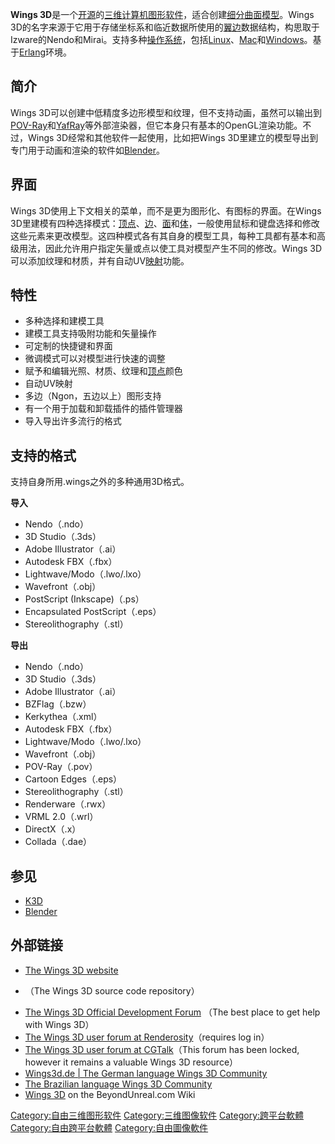 {{NoteTA|G1=IT}}
{{Portal|自由軟體}}
{{Infobox_Software
|name = Wings 3D
|logo = [[File:Wings3dlogo.png|File:Wings3dlogo.png]]
|screenshot = [[File:Wings3D-bird.png|250px]]
|caption = Wings 3D的截圖
|developer = Björn Gustavsson, Dan Gudmundsson，和其他人
|latest_release_version = 1.5.3
|latest_release_date = {{release date and age|2014|4}}
|operating_system = [[跨平台|跨平台]]
|genre = [[三维绘图|三維繪圖軟體]]
|license = [[BSD许可证|BSD许可证]]
|website = [http://www.wings3d.com/ www.wings3d.com]
}}
'''Wings 3D'''是一个[[开源软件|开源]]的[[三维计算机图形软件|三维计算机图形软件]]，适合创建[[细分曲面|细分曲面]][[三维模型|模型]]。Wings 3D的名字来源于它用于存储坐标系和临近数据所使用的[[翼边|翼边]]数据结构，构思取于Izware的Nendo和Mirai。支持多种[[操作系统|操作系统]]，包括[[Linux|Linux]]、[[Mac|Mac]]和[[Windows|Windows]]。基于[[Erlang|Erlang]]环境。

==简介==
Wings 3D可以创建中低精度多边形模型和纹理，但不支持动画，虽然可以输出到[[POV-Ray|POV-Ray]]和[[YafRay|YafRay]]等外部渲染器，但它本身只有基本的OpenGL渲染功能。不过，Wings 3D经常和其他软件一起使用，比如把Wings 3D里建立的模型导出到专门用于动画和渲染的软件如[[Blender|Blender]]。

==界面==
Wings 3D使用上下文相关的菜单，而不是更为图形化、有图标的界面。在Wings 3D里建模有四种选择模式：[[頂點_(幾何)|顶点]]、[[邊_(幾何)|边]]、[[面_(幾何)|面]]和[[體_(幾何)|体]]，一般使用鼠标和键盘选择和修改这些元素来更改模型。这四种模式各有其自身的模型工具，每种工具都有基本和高级用法，因此允许用户指定矢量或点以使工具对模型产生不同的修改。Wings 3D可以添加纹理和材质，并有自动UV[[纹理映射|映射]]功能。

==特性==
*多种选择和建模工具
*建模工具支持吸附功能和矢量操作
*可定制的快捷键和界面
*微调模式可以对模型进行快速的调整
*赋予和编辑光照、材质、纹理和[[頂點_(電腦圖學)|顶点]]颜色
*自动UV映射
*多边（Ngon，五边以上）图形支持
*有一个用于加载和卸载插件的插件管理器
*导入导出许多流行的格式

==支持的格式==
支持自身所用.wings之外的多种通用3D格式。

'''导入'''
*Nendo（.ndo）
*3D Studio（.3ds）
*Adobe Illustrator（.ai）
*Autodesk FBX（.fbx）
*Lightwave/Modo（.lwo/.lxo）
*Wavefront（.obj）
*PostScript (Inkscape)（.ps）
*Encapsulated PostScript（.eps）
*Stereolithography（.stl）

'''导出'''
*Nendo（.ndo）
*3D Studio（.3ds）
*Adobe Illustrator（.ai）
*BZFlag（.bzw）
*Kerkythea（.xml）
*Autodesk FBX（.fbx）
*Lightwave/Modo（.lwo/.lxo）
*Wavefront（.obj）
*POV-Ray（.pov）
*Cartoon Edges（.eps）
*Stereolithography（.stl）
*Renderware（.rwx）
*VRML 2.0（.wrl）
*DirectX（.x）
*Collada（.dae）

== 参见 ==
*[[K3D|K3D]]
*[[Blender|Blender]]

== 外部链接 ==
{{wikibooks|en:Wings 3D|Wings 3D}}
{{en}}
* [http://www.wings3d.com The Wings 3D website] {{Wayback|url=http://www.wings3d.com/ |date=20011202180628 }}
* {{SourceForge|wings|Wings 3D}}（The Wings 3D source code repository）
* [http://nendowingsmirai.yuku.com The Wings 3D Official Development Forum] {{Wayback|url=http://nendowingsmirai.yuku.com/ |date=20220328101040 }}（The best place to get help with Wings 3D）
* [http://www.renderosity.com/mod/forumpro/showforum.php?forum_id=12445 The Wings 3D user forum at Renderosity]{{dead link|date=2017年11月 |bot=InternetArchiveBot |fix-attempted=yes }}（requires log in）
* [https://web.archive.org/web/20050307221809/http://www.cgtalk.com/forumdisplay.php?s=&forumid=83 The Wings 3D user forum at CGTalk]（This forum has been locked, however it remains a valuable Wings 3D resource）
* [http://www.wings3d.de/ Wings3d.de | The German language Wings 3D Community] {{Wayback|url=http://www.wings3d.de/ |date=20210620132655 }}
* [https://web.archive.org/web/20070114050805/http://www.wings3d.com.br/ The Brazilian language Wings 3D Community]
* [[Unreal:_Wings3D|Wings 3D]] on the BeyondUnreal.com Wiki

{{3D繪圖軟體}}

[[Category:自由三维图形软件|Category:自由三维图形软件]]
[[Category:三维图像软件|Category:三维图像软件]]
[[Category:跨平台軟體|Category:跨平台軟體]]
[[Category:自由跨平台軟體|Category:自由跨平台軟體]]
[[Category:自由圖像軟件|Category:自由圖像軟件]]